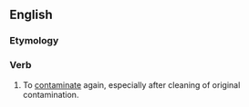 ==English==

===Etymology===
{{prefix|en|re|contaminate}}

===Verb===
{{en-verb}}

# To [[contaminate]] again, especially after cleaning of original contamination.